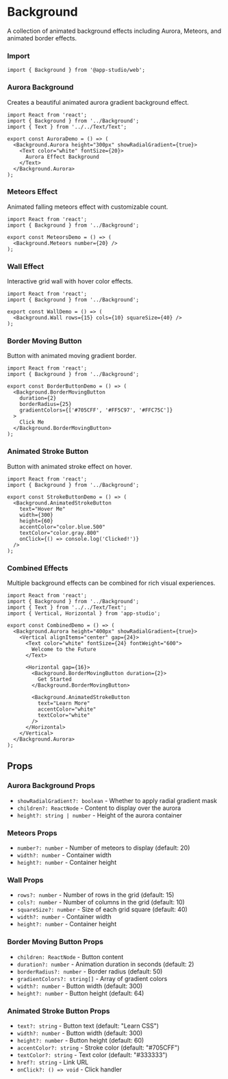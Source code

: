 # Background

A collection of animated background effects including Aurora, Meteors, and animated border effects.

### **Import**
```tsx
import { Background } from '@app-studio/web';
```

### **Aurora Background**
Creates a beautiful animated aurora gradient background effect.

```tsx
import React from 'react';
import { Background } from '../Background';
import { Text } from '../../Text/Text';

export const AuroraDemo = () => (
  <Background.Aurora height="300px" showRadialGradient={true}>
    <Text color="white" fontSize={20}>
      Aurora Effect Background
    </Text>
  </Background.Aurora>
);
```

### **Meteors Effect**
Animated falling meteors effect with customizable count.

```tsx
import React from 'react';
import { Background } from '../Background';

export const MeteorsDemo = () => (
  <Background.Meteors number={20} />
);
```

### **Wall Effect**
Interactive grid wall with hover color effects.

```tsx
import React from 'react';
import { Background } from '../Background';

export const WallDemo = () => (
  <Background.Wall rows={15} cols={10} squareSize={40} />
);
```

### **Border Moving Button**
Button with animated moving gradient border.

```tsx
import React from 'react';
import { Background } from '../Background';

export const BorderButtonDemo = () => (
  <Background.BorderMovingButton
    duration={2}
    borderRadius={25}
    gradientColors={['#705CFF', '#FF5C97', '#FFC75C']}
  >
    Click Me
  </Background.BorderMovingButton>
);
```

### **Animated Stroke Button**
Button with animated stroke effect on hover.

```tsx
import React from 'react';
import { Background } from '../Background';

export const StrokeButtonDemo = () => (
  <Background.AnimatedStrokeButton
    text="Hover Me"
    width={300}
    height={60}
    accentColor="color.blue.500"
    textColor="color.gray.800"
    onClick={() => console.log('Clicked!')}
  />
);
```

### **Combined Effects**
Multiple background effects can be combined for rich visual experiences.

```tsx
import React from 'react';
import { Background } from '../Background';
import { Text } from '../../Text/Text';
import { Vertical, Horizontal } from 'app-studio';

export const CombinedDemo = () => (
  <Background.Aurora height="400px" showRadialGradient={true}>
    <Vertical alignItems="center" gap={24}>
      <Text color="white" fontSize={24} fontWeight="600">
        Welcome to the Future
      </Text>

      <Horizontal gap={16}>
        <Background.BorderMovingButton duration={2}>
          Get Started
        </Background.BorderMovingButton>

        <Background.AnimatedStrokeButton
          text="Learn More"
          accentColor="white"
          textColor="white"
        />
      </Horizontal>
    </Vertical>
  </Background.Aurora>
);
```

## Props

### Aurora Background Props
- `showRadialGradient?: boolean` - Whether to apply radial gradient mask
- `children?: ReactNode` - Content to display over the aurora
- `height?: string | number` - Height of the aurora container

### Meteors Props
- `number?: number` - Number of meteors to display (default: 20)
- `width?: number` - Container width
- `height?: number` - Container height

### Wall Props
- `rows?: number` - Number of rows in the grid (default: 15)
- `cols?: number` - Number of columns in the grid (default: 10)
- `squareSize?: number` - Size of each grid square (default: 40)
- `width?: number` - Container width
- `height?: number` - Container height

### Border Moving Button Props
- `children: ReactNode` - Button content
- `duration?: number` - Animation duration in seconds (default: 2)
- `borderRadius?: number` - Border radius (default: 50)
- `gradientColors?: string[]` - Array of gradient colors
- `width?: number` - Button width (default: 300)
- `height?: number` - Button height (default: 64)

### Animated Stroke Button Props
- `text?: string` - Button text (default: "Learn CSS")
- `width?: number` - Button width (default: 300)
- `height?: number` - Button height (default: 60)
- `accentColor?: string` - Stroke color (default: "#705CFF")
- `textColor?: string` - Text color (default: "#333333")
- `href?: string` - Link URL
- `onClick?: () => void` - Click handler

